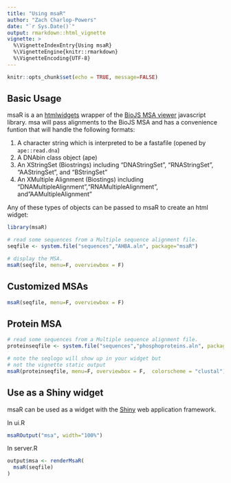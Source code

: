 ```yaml
---
title: "Using msaR"
author: "Zach Charlop-Powers"
date: "`r Sys.Date()`"
output: rmarkdown::html_vignette
vignette: >
  %\VignetteIndexEntry{Using msaR}
  %\VignetteEngine{knitr::rmarkdown}
  %\VignetteEncoding{UTF-8}
---
```



```r
knitr::opts_chunk$set(echo = TRUE, message=FALSE)
```


## Basic Usage

msaR is a an [htmlwidgets](https://github.com/ramnathv/htmlwidgets) wrapper of the [BioJS MSA viewer](https://github.com/wilzbach/msa) javascript library. msa will pass alignments to the BioJS MSA and has a convenience funtion that will handle the following formats:

1. A character string which is interpreted to be a fastafile (opened by `ape::read.dna`)
2. A DNAbin class object (ape)
3. An XStringSet (Biostrings) including "DNAStringSet", "RNAStringSet", "AAStringSet", and "BStringSet"
4. An XMultiple Alignment (Biostings) including "DNAMultipleAlignment","RNAMultipleAlignment", and"AAMultipleAlignment"

Any of these types of objects can be passed to msaR to create an html widget:

```r
library(msaR)

# read some sequences from a Multiple sequence alignment file.
seqfile <- system.file("sequences","AHBA.aln", package="msaR")

# display the MSA.
msaR(seqfile, menu=F, overviewbox = F)
```


## Customized MSAs

```r
msaR(seqfile, menu=F, overviewbox = F)
```



## Protein MSA

```r

# read some sequences from a Multiple sequence alignment file.
proteinseqfile <- system.file("sequences","phosphoproteins.aln", package="msaR")

# note the seqlogo will show up in your widget but 
# not the vignette static output
msaR(proteinseqfile, menu=F, overviewbox = F,  colorscheme = "clustal")

```



## Use as a Shiny widget

msaR can be used as a widget with the [Shiny](http://shiny.rstudio.com/) web application framework.

In ui.R
```r
msaROutput("msa", width="100%")
```

In server.R
```r
output$msa <- renderMsaR(
  msaR(seqfile)
)
```



